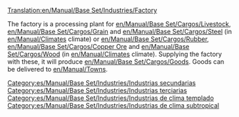 [[Translation:en/Manual/Base Set/Industries/Factory]]

{{es/Manual/Base Set/Industries/Industrias|imagen=en/Manual/Base Set/Industries/Factory.png
|nombre=Fábrica
|climas=[[es/Manual/Clima|Templado]], [[es/Manual/Clima|Subtropical]].
|acepta=[[es/Manual/Base Set/Cargos/Ganado|Ganado]], [[es/Manual/Base Set/Cargos/Grano|Grano]], [[es/Manual/Base Set/Cargos/Acero|Acero]] (clima templado),<br/> [[es/Manual/Base Set/Cargos/Caucho|Caucho]], [[es/Manual/Base Set/Cargos/Mineral de cobre|Mineral de cobre]], [[es/Manual/Base Set/Cargos/Madera|Madera]] (clima subtropical).
|produce=[[es/Manual/Base Set/Cargos/Mercancías|Mercancías]]
|notas=No existe en los climas [[es/Manual/Clima|subártico]] y [[es/Manual/Clima|Fantasía]]
}}
{{es/Pendiente de traducción}}
The factory is a processing plant for [[en/Manual/Base Set/Cargos/Livestock]], [[en/Manual/Base Set/Cargos/Grain]] and [[en/Manual/Base Set/Cargos/Steel]] (in [[en/Manual/Climates]] climate) or [[en/Manual/Base Set/Cargos/Rubber]], [[en/Manual/Base Set/Cargos/Copper Ore]] and [[en/Manual/Base Set/Cargos/Wood]] (in [[en/Manual/Climates]] climate). Supplying the factory with these, it will produce [[en/Manual/Base Set/Cargos/Goods]]. Goods can be delivered to [[en/Manual/Towns]].

[[Category:es/Manual/Base Set/Industries/Industrias secundarias]]
[[Category:es/Manual/Base Set/Industries/Industrias terciarias]]
[[Category:es/Manual/Base Set/Industries/Industrias de clima templado]]
[[Category:es/Manual/Base Set/Industries/Industrias de clima subtropical]]